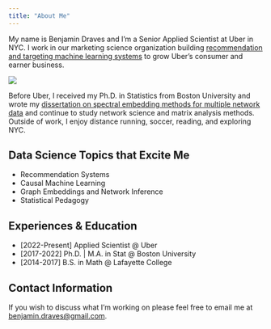 ```yaml
---
title: "About Me"
---
```


My name is Benjamin Draves and I'm a Senior Applied Scientist at Uber in NYC. 
I work in our marketing science organization building [recommendation and targeting machine learning systems](https://www.uber.com/blog/personalized-marketing-at-scale/?uclick_id=b3393989-abf6-452d-8aca-82b420fbb385) to grow Uber's consumer and earner business. 

![](images/me.jpeg){fig-align="center"}

Before Uber, I received my Ph.D. in Statistics from Boston University and wrote my [dissertation on spectral embedding methods for multiple network data](https://hdl.handle.net/2144/45235) and continue to study network science and matrix analysis methods. 
Outside of work, I enjoy distance running, soccer, reading, and exploring NYC. 

## Data Science Topics that Excite Me

* Recommendation Systems 
* Causal Machine Learning 
* Graph Embeddings and Network Inference
* Statistical Pedagogy 


## Experiences & Education

* [2022-Present] Applied Scientist @ Uber 
* [2017-2022] Ph.D. | M.A. in Stat @ Boston University
* [2014-2017] B.S. in Math @ Lafayette College

## Contact Information

If you wish to discuss what I'm working on please feel free to email me at [benjamin.draves@gmail.com](benjamin.draves@gmail.com). 